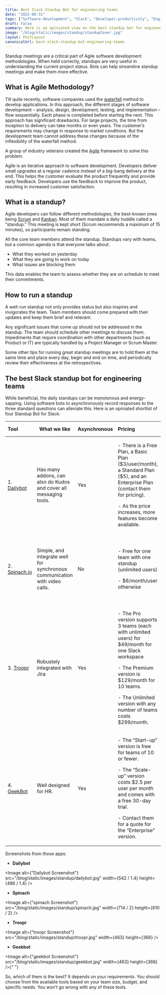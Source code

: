 ```yaml
---
title: Best Slack Standup Bot for engineering teams
date: "2022-08-31"
tags: ["Software-development", "Slack", "Developer-productivity", "Engineering-manager"]
draft: false
summary: Here is an opiniated view on the best standup bot for engineering teams. We've compared them in a table for you to see.
image: "/blog/static/images/standup/standupCover.jpg"
layout: PostLayout
canonicalUrl: best-slack-standup-bot-engineering-teams
---
```


Standup meetings are a critical part of Agile software development methodologies. When held correctly, standups are very useful in understanding the current project status. Bots can help streamline standup meetings and make them more effective.

## What is Agile Methodology?

Till quite recently, software companies used the [waterfall](https://www.oxagile.com/article/the-waterfall-model/) method to develop applications. In this approach, the different stages of software development – analysis, design, development, testing, and implementation – flow sequentially. Each phase is completed before starting the next. This approach has significant drawbacks. For large projects, the time from inception to delivery can take months or even years. The customer’s requirements may change in response to market conditions. But the development team cannot address these changes because of the inflexibility of the waterfall method.

A group of industry veterans created the [Agile](https://www.agilealliance.org/agile101/) framework to solve this problem.

Agile is an iterative approach to software development. Developers deliver small upgrades at a regular cadence instead of a big-bang delivery at the end. This helps the customer evaluate the product frequently and provide early feedback. Developers use the feedback to improve the product, resulting in increased customer satisfaction.

## What is a standup?

Agile developers can follow different methodologies, the best-known ones being [Scrum](https://www.scrum.org/) and [Kanban](https://www.infoq.com/minibooks/priming-kanban-jesper-boeg/). Most of them mandate a daily huddle called a “standup.” This meeting is kept short (Scrum recommends a maximum of 15 minutes), so participants remain standing.

All the core team members attend the standup. Standups vary with teams, but a common agenda is that everyone talks about:

- What they worked on yesterday
- What they are going to work on today
- What issues are blocking them

This data enables the team to assess whether they are on schedule to meet their commitments.

## How to run a standup

A well-run standup not only provides status but also inspires and invigorates the team. Team members should come prepared with their updates and keep them brief and relevant.

Any significant issues that come up should not be addressed in the standup. The team should schedule other meetings to discuss them. Impediments that require coordination with other departments (such as Product or IT) are typically handled by a Project Manager or Scrum Master.

Some other tips for running great standup meetings are to hold them at the same time and place every day, begin and end on time, and periodically review their effectiveness at the retrospectives.

## The best Slack standup bot for engineering teams


While beneficial, the daily standups can be monotonous and energy-sapping. Using software bots to asynchronously record responses to the three standard questions can alleviate this. Here is an opiniated shortlist of four Standup Bot for Slack:

| **Tool**                                                                                               | **What we like**                                                           | **Asynchronous** | **Pricing**                                                                                                                                                                                                                                             | **Top 3 features**                                                                                                                      | **API**                                                                                  |
| :----------------------------------------------------------------------------------------------------- | -------------------------------------------------------------------------- | :--------------- | :------------------------------------------------------------------------------------------------------------------------------------------------------------------------------------------------------------------------------------------------------ | :-------------------------------------------------------------------------------------------------------------------------------------- | :--------------------------------------------------------------------------------------- |
| 1. <a target="_blank" rel="noopener noreferrer nofollow" href="https://www.dailybot.com/">Dailybot</a> | Has many addons, can also do Kudos and cover all messaging tools.          | Yes              | <p>- There is a Free Plan, a Basic Plan (\$3/user/month), a Standard Plan (\$5), and an Enterprise Plan (contact them for pricing).</p><p></p><p>- As the price increases, more features become available. </p>                                         | <p>- Custom templates</p><p></p><p>- Anonymous check-ins</p><p></p><p>- Advanced Kudos</p>                                              | [Available](https://www.dailybot.com/get-started/api) for Standard and Enterprise users. |
| 2. <a target="_blank" rel="noopener noreferrer nofollow" href="https://spinach.io/">Spinach.io</a>     | Simple, and integrate well for synchronous communication with video calls. | No               | <p>- Free for one team with one standup (unlimited users)</p><p></p><p>- \$6/month/user otherwise</p>                                                                                                                                                   | <p>- Supports live and async standups</p><p></p><p>- Provides clear updates</p><p></p><p>- Increases accountability</p>                 | No                                                                                       |
| 3. <a target="_blank" rel="noopener noreferrer nofollow" href="https://www.troopr.ai/">Troopr</a>      | Robustely integrated with Jira                                             | Yes              | <p>- The Pro version supports 3 teams (each with unlimited users) for \$49/month for one Slack workspace</p><p>- The Premium version is \$129/month for 10 teams.</p><p></p><p>- The Unlimited version with any number of teams costs \$299/month.</p>  | <p>- Built-in templates for all scrum activities</p><p></p><p>- Automated reports and insights</p><p></p><p>- Deep Jira integration</p> | No                                                                                       |
| 4. <a target="_blank" rel="noopener noreferrer nofollow" href="https://geekbot.com/">GeekBot</a>       | Well designed for HR.                                                      | Yes              | <p>- The “Start-up” version is free for teams of 10 or fewer.</p><p></p><p>- The “Scale-up” version costs \$2.5 per user per month and comes with a free 30-day trial.</p><p></p><p>- Contact them for a quote for the “Enterprise” version.</p><p></p> | <p>- Activity viewer</p><p></p><p>- Team happiness</p><p></p><p>- Available templates</p>                                               | Yes                                                                                      |

Screenshots from those apps:

- **Dailybot**

<Image
  alt={"Dailybot Screenshot"}
  src="/blog/static/images/standup/dailybot.jpg"
  width={542 / 1.4}
  height={496 / 1.4}
/>
- **Spinach**

<Image
  alt={"spinach Screenshot"}
  src="/blog/static/images/standup/spinach.jpg"
  width={714 / 2}
  height={610 / 2}
/>
- **Troopr**

<Image
  alt={"troopr Screenshot"}
  src="/blog/static/images/standup/troopr.jpg"
  width={463}
  height={366}
/>
- **Geekbot**

<Image
  alt={"geekbot Screenshot"}
  src="/blog/static/images/standup/geekbot.jpg"
  width={463}
  height={366}
/>{" "}

So, which of them is the best? It depends on your requirements. You should choose from the available tools based on your team size, budget, and specific needs. You won’t go wrong with any of these tools.
